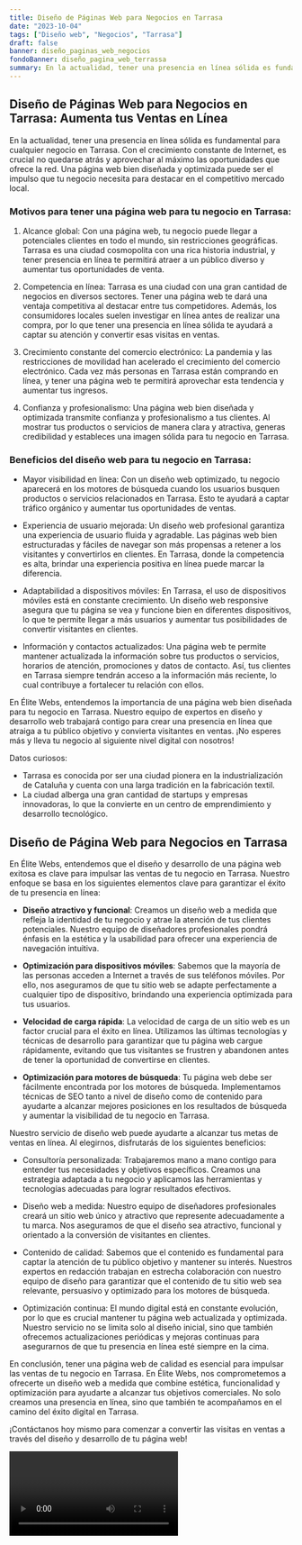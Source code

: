 ```yaml
---
title: Diseño de Páginas Web para Negocios en Tarrasa
date: "2023-10-04"
tags: ["Diseño web", "Negocios", "Tarrasa"]
draft: false
banner: diseño_paginas_web_negocios
fondoBanner: diseño_pagina_web_terrassa
summary: En la actualidad, tener una presencia en línea sólida es fundamental para cualquier negocio en Tarrasa. Con el crecimiento constante de Internet, es crucial no quedarse atrás y aprovechar al máximo las oportunidades que ofrece la red. Una página web bien diseñada y optimizada puede ser el impulso que tu negocio necesita para destacar en el competitivo mercado local.
---
```



## Diseño de Páginas Web para Negocios en Tarrasa: Aumenta tus Ventas en Línea

En la actualidad, tener una presencia en línea sólida es fundamental para cualquier negocio en Tarrasa. Con el crecimiento constante de Internet, es crucial no quedarse atrás y aprovechar al máximo las oportunidades que ofrece la red. Una página web bien diseñada y optimizada puede ser el impulso que tu negocio necesita para destacar en el competitivo mercado local.

### Motivos para tener una página web para tu negocio en Tarrasa:

1. Alcance global: Con una página web, tu negocio puede llegar a potenciales clientes en todo el mundo, sin restricciones geográficas. Tarrasa es una ciudad cosmopolita con una rica historia industrial, y tener presencia en línea te permitirá atraer a un público diverso y aumentar tus oportunidades de venta.

2. Competencia en línea: Tarrasa es una ciudad con una gran cantidad de negocios en diversos sectores. Tener una página web te dará una ventaja competitiva al destacar entre tus competidores. Además, los consumidores locales suelen investigar en línea antes de realizar una compra, por lo que tener una presencia en línea sólida te ayudará a captar su atención y convertir esas visitas en ventas.

3. Crecimiento constante del comercio electrónico: La pandemia y las restricciones de movilidad han acelerado el crecimiento del comercio electrónico. Cada vez más personas en Tarrasa están comprando en línea, y tener una página web te permitirá aprovechar esta tendencia y aumentar tus ingresos.

4. Confianza y profesionalismo: Una página web bien diseñada y optimizada transmite confianza y profesionalismo a tus clientes. Al mostrar tus productos o servicios de manera clara y atractiva, generas credibilidad y estableces una imagen sólida para tu negocio en Tarrasa.

### Beneficios del diseño web para tu negocio en Tarrasa:

- Mayor visibilidad en línea: Con un diseño web optimizado, tu negocio aparecerá en los motores de búsqueda cuando los usuarios busquen productos o servicios relacionados en Tarrasa. Esto te ayudará a captar tráfico orgánico y aumentar tus oportunidades de ventas.

- Experiencia de usuario mejorada: Un diseño web profesional garantiza una experiencia de usuario fluida y agradable. Las páginas web bien estructuradas y fáciles de navegar son más propensas a retener a los visitantes y convertirlos en clientes. En Tarrasa, donde la competencia es alta, brindar una experiencia positiva en línea puede marcar la diferencia.

- Adaptabilidad a dispositivos móviles: En Tarrasa, el uso de dispositivos móviles está en constante crecimiento. Un diseño web responsive asegura que tu página se vea y funcione bien en diferentes dispositivos, lo que te permite llegar a más usuarios y aumentar tus posibilidades de convertir visitantes en clientes.

- Información y contactos actualizados: Una página web te permite mantener actualizada la información sobre tus productos o servicios, horarios de atención, promociones y datos de contacto. Así, tus clientes en Tarrasa siempre tendrán acceso a la información más reciente, lo cual contribuye a fortalecer tu relación con ellos.

En Élite Webs, entendemos la importancia de una página web bien diseñada para tu negocio en Tarrasa. Nuestro equipo de expertos en diseño y desarrollo web trabajará contigo para crear una presencia en línea que atraiga a tu público objetivo y convierta visitantes en ventas. ¡No esperes más y lleva tu negocio al siguiente nivel digital con nosotros!

Datos curiosos:

- Tarrasa es conocida por ser una ciudad pionera en la industrialización de Cataluña y cuenta con una larga tradición en la fabricación textil.
- La ciudad alberga una gran cantidad de startups y empresas innovadoras, lo que la convierte en un centro de emprendimiento y desarrollo tecnológico.

<GifSeo />

<Cta />

## Diseño de Página Web para Negocios en Tarrasa

En Élite Webs, entendemos que el diseño y desarrollo de una página web exitosa es clave para impulsar las ventas de tu negocio en Tarrasa. Nuestro enfoque se basa en los siguientes elementos clave para garantizar el éxito de tu presencia en línea:

- **Diseño atractivo y funcional**: Creamos un diseño web a medida que refleja la identidad de tu negocio y atrae la atención de tus clientes potenciales. Nuestro equipo de diseñadores profesionales pondrá énfasis en la estética y la usabilidad para ofrecer una experiencia de navegación intuitiva.

- **Optimización para dispositivos móviles**: Sabemos que la mayoría de las personas acceden a Internet a través de sus teléfonos móviles. Por ello, nos aseguramos de que tu sitio web se adapte perfectamente a cualquier tipo de dispositivo, brindando una experiencia optimizada para tus usuarios.

- **Velocidad de carga rápida**: La velocidad de carga de un sitio web es un factor crucial para el éxito en línea. Utilizamos las últimas tecnologías y técnicas de desarrollo para garantizar que tu página web cargue rápidamente, evitando que tus visitantes se frustren y abandonen antes de tener la oportunidad de convertirse en clientes.

- **Optimización para motores de búsqueda**: Tu página web debe ser fácilmente encontrada por los motores de búsqueda. Implementamos técnicas de SEO tanto a nivel de diseño como de contenido para ayudarte a alcanzar mejores posiciones en los resultados de búsqueda y aumentar la visibilidad de tu negocio en Tarrasa.

Nuestro servicio de diseño web puede ayudarte a alcanzar tus metas de ventas en línea. Al elegirnos, disfrutarás de los siguientes beneficios:

- Consultoría personalizada: Trabajaremos mano a mano contigo para entender tus necesidades y objetivos específicos. Creamos una estrategia adaptada a tu negocio y aplicamos las herramientas y tecnologías adecuadas para lograr resultados efectivos.

- Diseño web a medida: Nuestro equipo de diseñadores profesionales creará un sitio web único y atractivo que represente adecuadamente a tu marca. Nos aseguramos de que el diseño sea atractivo, funcional y orientado a la conversión de visitantes en clientes.

- Contenido de calidad: Sabemos que el contenido es fundamental para captar la atención de tu público objetivo y mantener su interés. Nuestros expertos en redacción trabajan en estrecha colaboración con nuestro equipo de diseño para garantizar que el contenido de tu sitio web sea relevante, persuasivo y optimizado para los motores de búsqueda.

- Optimización continua: El mundo digital está en constante evolución, por lo que es crucial mantener tu página web actualizada y optimizada. Nuestro servicio no se limita solo al diseño inicial, sino que también ofrecemos actualizaciones periódicas y mejoras continuas para asegurarnos de que tu presencia en línea esté siempre en la cima.

En conclusión, tener una página web de calidad es esencial para impulsar las ventas de tu negocio en Tarrasa. En Élite Webs, nos comprometemos a ofrecerte un diseño web a medida que combine estética, funcionalidad y optimización para ayudarte a alcanzar tus objetivos comerciales. No solo creamos una presencia en línea, sino que también te acompañamos en el camino del éxito digital en Tarrasa.

¡Contáctanos hoy mismo para comenzar a convertir las visitas en ventas a través del diseño y desarrollo de tu página web!

<Video />

<CtaBot job="Negocios" city="Tarrasa" />

<Gmaps query="Tarrasa+españa+maps" />
